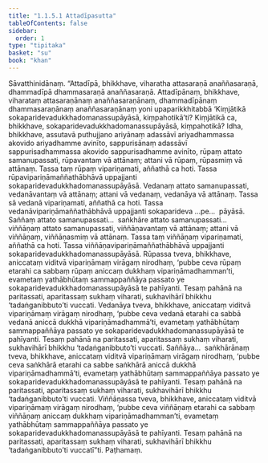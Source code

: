 ```yaml
---
title: "1.1.5.1 Attadīpasutta"
tableOfContents: false
sidebar:
  order: 1
type: "tipitaka"
basket: "su"
book: "khan"
---
```



<DynamicBreadcrumb />

<Division number="43" book="khan">

<Paragraph number="192" book="khan">
Sāvatthinidānaṃ. “Attadīpā, bhikkhave, viharatha attasaraṇā anaññasaraṇā, dhammadīpā dhammasaraṇā anaññasaraṇā. Attadīpānaṃ, bhikkhave, viharataṃ attasaraṇānaṃ anaññasaraṇānaṃ, dhammadīpānaṃ dhammasaraṇānaṃ anaññasaraṇānaṃ yoni upaparikkhitabbā ‘Kiṃjātikā sokaparidevadukkhadomanassupāyāsā, kiṃpahotikā’ti?
</Paragraph>

<Paragraph number="193" book="khan">
Kiṃjātikā ca, bhikkhave, sokaparidevadukkhadomanassupāyāsā, kiṃpahotikā? Idha, bhikkhave, assutavā puthujjano ariyānaṃ adassāvī ariyadhammassa akovido ariyadhamme avinīto, sappurisānaṃ adassāvī sappurisadhammassa akovido sappurisadhamme avinīto, rūpaṃ attato samanupassati, rūpavantaṃ vā attānaṃ; attani vā rūpaṃ, rūpasmiṃ vā attānaṃ. Tassa taṃ rūpaṃ vipariṇamati, aññathā ca hoti. Tassa rūpavipariṇāmaññathābhāvā uppajjanti sokaparidevadukkhadomanassupāyāsā. Vedanaṃ attato samanupassati, vedanāvantaṃ vā attānaṃ; attani vā vedanaṃ, vedanāya vā attānaṃ. Tassa sā vedanā vipariṇamati, aññathā ca hoti. Tassa vedanāvipariṇāmaññathābhāvā uppajjanti sokaparideva …pe…  pāyāsā. Saññaṃ attato samanupassati…  saṅkhāre attato samanupassati…  viññāṇaṃ attato samanupassati, viññāṇavantaṃ vā attānaṃ; attani vā viññāṇaṃ, viññāṇasmiṃ vā attānaṃ. Tassa taṃ viññāṇaṃ vipariṇamati, aññathā ca hoti. Tassa viññāṇavipariṇāmaññathābhāvā uppajjanti sokaparidevadukkhadomanassupāyāsā.
</Paragraph>

<Paragraph number="194" book="khan">
Rūpassa tveva, bhikkhave, aniccataṃ viditvā vipariṇāmaṃ virāgaṃ nirodhaṃ, ‘pubbe ceva rūpaṃ etarahi ca sabbaṃ rūpaṃ aniccaṃ dukkhaṃ vipariṇāmadhamman’ti, evametaṃ yathābhūtaṃ sammappaññāya passato ye sokaparidevadukkhadomanassupāyāsā te pahīyanti. Tesaṃ pahānā na paritassati, aparitassaṃ sukhaṃ viharati, sukhavihārī bhikkhu ‘tadaṅganibbuto’ti vuccati. Vedanāya tveva, bhikkhave, aniccataṃ viditvā vipariṇāmaṃ virāgaṃ nirodhaṃ, ‘pubbe ceva vedanā etarahi ca sabbā vedanā aniccā dukkhā vipariṇāmadhammā’ti, evametaṃ yathābhūtaṃ sammappaññāya passato ye sokaparidevadukkhadomanassupāyāsā te pahīyanti. Tesaṃ pahānā na paritassati, aparitassaṃ sukhaṃ viharati, sukhavihārī bhikkhu ‘tadaṅganibbuto’ti vuccati. Saññāya…  saṅkhārānaṃ tveva, bhikkhave, aniccataṃ viditvā vipariṇāmaṃ virāgaṃ nirodhaṃ, ‘pubbe ceva saṅkhārā etarahi ca sabbe saṅkhārā aniccā dukkhā vipariṇāmadhammā’ti, evametaṃ yathābhūtaṃ sammappaññāya passato ye sokaparidevadukkhadomanassupāyāsā te pahīyanti. Tesaṃ pahānā na paritassati, aparitassaṃ sukhaṃ viharati, sukhavihārī bhikkhu ‘tadaṅganibbuto’ti vuccati. Viññāṇassa tveva, bhikkhave, aniccataṃ viditvā vipariṇāmaṃ virāgaṃ nirodhaṃ, ‘pubbe ceva viññāṇaṃ etarahi ca sabbaṃ viññāṇaṃ aniccaṃ dukkhaṃ vipariṇāmadhamman’ti, evametaṃ yathābhūtaṃ sammappaññāya passato ye sokaparidevadukkhadomanassupāyāsā te pahīyanti. Tesaṃ pahānā na paritassati, aparitassaṃ sukhaṃ viharati, sukhavihārī bhikkhu ‘tadaṅganibbuto’ti vuccatī”ti.

</Paragraph>
</Division>

<Paragraph number="195" type="center" book="khan">
Paṭhamaṃ.
</Paragraph>